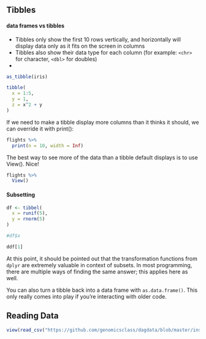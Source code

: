 ## Tibbles

#### data frames vs tibbles

-   Tibbles only show the first 10 rows vertically, and horizontally will display data only as it fits on the screen in columns
-   Tibbles also show their data type for each column (for example: `<chr>` for character, `<dbl>` for doubles)
-   

```r
as_tibble(iris)
```

```r
tibble(
  x = 1:5,
  y = 1,
  z = x^2 + y
)
```

If we need to make a tibble display more columns than it thinks it should, we can override it with print():

```r
flights %>%
  print(n = 10, width = Inf)
```

The best way to see more of the data than a tibble default displays is to use View(). Nice!

```r
flights %>%
  View()
```

#### Subsetting

```r
df <- tibbel(
  x = runif(5),
  y = rnorm(5)
)

#df$x

ddf[1] 

```

At this point, it should be pointed out that the transformation functions from `dplyr` are extremely valuable in context of subsets. In most programming, there are multiple ways of finding the same answer; this applies here as well.

You can also turn a tibble back into a data frame with `as.data.frame()`. This only really comes into play if you're interacting with older code.

## Reading Data

```r
view(read_csv("https://github.com/genomicsclass/dagdata/blob/master/inst/extdata/femaleMiceWeights.csv"))
```
